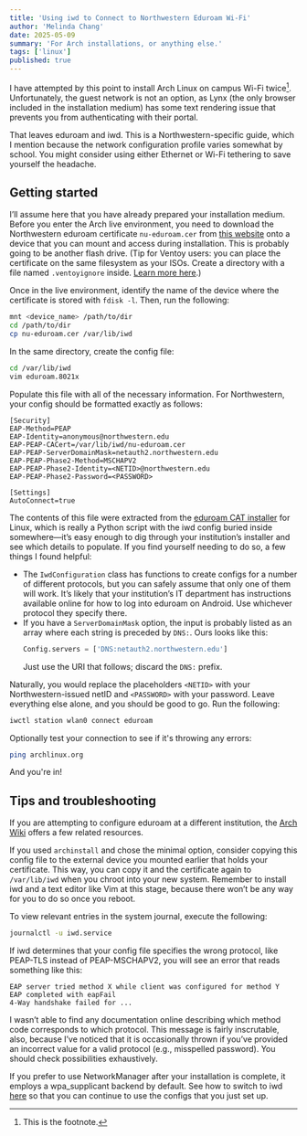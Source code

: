 ```yaml
---
title: 'Using iwd to Connect to Northwestern Eduroam Wi-Fi'
author: 'Melinda Chang'
date: 2025-05-09
summary: 'For Arch installations, or anything else.'
tags: ['linux']
published: true
---
```


I have attempted by this point to install Arch Linux on campus Wi-Fi
twice[^1]. Unfortunately, the guest network is not an option, as Lynx
(the only browser included in the installation medium) has some text
rendering issue that prevents you from authenticating with their
portal.

That leaves eduroam and iwd. This is a Northwestern-specific guide, which I
mention because the network configuration profile varies somewhat by school.
You might consider using either Ethernet or Wi-Fi tethering to save yourself
the headache.

## Getting started

I’ll assume here that you have already prepared your installation medium.
Before you enter the Arch live environment, you need to download the
Northwestern eduroam certificate `nu-eduroam.cer` from [this
website](https://services.northwestern.edu/TDClient/30/Portal/KB/ArticleDet?ID=1113)
onto a device that you can mount and access during installation. This is
probably going to be another flash drive. (Tip for Ventoy users: you can place
the certificate on the same filesystem as your ISOs. Create a directory with a
file named `.ventoyignore` inside. [Learn more
here](https://www.ventoy.net/en/doc_search_path.html).)

Once in the live environment, identify the name of the device where the
certificate is stored with `fdisk -l`. Then, run the following:

```sh
mnt <device_name> /path/to/dir
cd /path/to/dir
cp nu-eduroam.cer /var/lib/iwd
```

In the same directory, create the config file:

```sh
cd /var/lib/iwd
vim eduroam.8021x
```

Populate this file with all of the necessary information. For Northwestern,
your config should be formatted exactly as follows:

```
[Security]
EAP-Method=PEAP
EAP-Identity=anonymous@northwestern.edu
EAP-PEAP-CACert=/var/lib/iwd/nu-eduroam.cer
EAP-PEAP-ServerDomainMask=netauth2.northwestern.edu
EAP-PEAP-Phase2-Method=MSCHAPV2
EAP-PEAP-Phase2-Identity=<NETID>@northwestern.edu
EAP-PEAP-Phase2-Password=<PASSWORD>

[Settings]
AutoConnect=true
```

The contents of this file were extracted from the [eduroam CAT
installer](https://cat.eduroam.org/) for Linux, which is really a Python script
with the iwd config buried inside somewhere—it’s easy enough to dig through
your institution’s installer and see which details to populate. If you find
yourself needing to do so, a few things I found helpful:

- The `IwdConfiguration` class has functions to create configs for a number of
  different protocols, but you can safely assume that only one of them will
  work. It’s likely that your institution’s IT department has instructions
  available online for how to log into eduroam on Android. Use whichever
  protocol they specify there.
- If you have a `ServerDomainMask` option, the input is probably listed as an
  array where each string is preceded by `DNS:`. Ours looks like this:
  ```python
  Config.servers = ['DNS:netauth2.northwestern.edu']
  ```
  Just use the URI that follows; discard the `DNS:` prefix.

Naturally, you would replace the placeholders `<NETID>` with your
Northwestern-issued netID and `<PASSWORD>` with your password. Leave everything
else alone, and you should be good to go. Run the following:

```sh
iwctl station wlan0 connect eduroam
```

Optionally test your connection to see if it's throwing any errors:

```sh
ping archlinux.org
```

And you're in!

## Tips and troubleshooting

If you are attempting to configure eduroam at a different institution, the
[Arch Wiki](https://wiki.archlinux.org/title/Iwd#eduroam) offers a few related
resources.

If you used `archinstall` and chose the minimal option, consider copying this
config file to the external device you mounted earlier that holds your
certificate. This way, you can copy it and the certificate again to
`/var/lib/iwd` when you chroot into your new system. Remember to install iwd
and a text editor like Vim at this stage, because there won’t be any way for
you to do so once you reboot.

To view relevant entries in the system journal, execute the following:

```sh
journalctl -u iwd.service
```

If iwd determines that your config file specifies the wrong protocol, like
PEAP-TLS instead of PEAP-MSCHAPV2, you will see an error that reads something
like this:

```
EAP server tried method X while client was configured for method Y
EAP completed with eapFail
4-Way handshake failed for ...
```

I wasn’t able to find any documentation online describing which method code
corresponds to which protocol. This message is fairly inscrutable, also,
because I’ve noticed that it is occasionally thrown if you’ve provided an
incorrect value for a valid protocol (e.g., misspelled password). You should
check possibilities exhaustively.

If you prefer to use NetworkManager after your installation is complete, it
employs a wpa_supplicant backend by default. See how to switch to iwd
[here](https://wiki.archlinux.org/title/NetworkManager#Using_iwd_as_the_Wi-Fi_backend)
so that you can continue to use the configs that you just set up.

[^1]: This is the footnote.
